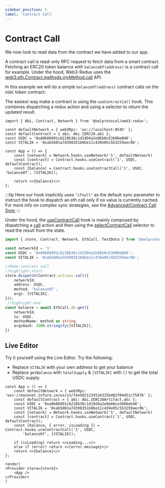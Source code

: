 ```yaml
---
sidebar_position: 5
label: 'Contract Call'
---
```




# Contract Call

We now look to read data from the contract we have added to our app.

A contract call is read-only RPC request to fetch data from a smart contract. Fetching an ERC20 token balance with `balanceOf(address)` is a contract call for example. Under the hood, Web3-Redux uses the [web3.eth.Contract.methods.myMethod.call](https://web3js.readthedocs.io/en/v1.7.0/web3-eth-contract.html#methods-mymethod-call) API.

In this example we will do a simple `balanceOf(address)` contract calls on the `USDC` token contract:


<Tabs groupId="framework">
<TabItem value="react" label="React">

The easiest way make a contract is using the `useContractCall` hook. This combines dispatching a redux action and using a selector to return the updated result.

```tsx  title="src/App.tsx" showLineNumbers
import { Abi, Contract, Network } from '@owlprotocol/web3-redux';

const defaultNetwork = { web3Rpc: 'ws://localhost:8545' };
const defaultContract = { abi: Abi.IERC20.abi };
const USDC = '0xA0b86991c6218b36c1d19D4a2e9Eb0cE3606eB48';
const VITALIK = '0xab5801a7d398351b8be11c439e05c5b3259aec9b';

const App = () => {
    const [network] = Network.hooks.useNetwork('1', defaultNetwork)
    const [contract] = Contract.hooks.useContract('1', USDC, defaultContract);
    const [balance] = Contract.hooks.useContractCall('1', USDC, 'balanceOf', [VITALIK]);

    return <>{balance}</>
};
```

:::tip
Here our hook implicitly uses `"ifnull"` as the default sync parameter to instruct the hook to dispatch an eth call only if no value is currently cached.
For more info on complex sync strategies, see the [Advanced/Contract Call Sync](..//web3-redux-advanced/sync_contract_call.md)
:::

</TabItem>
<TabItem value="redux" label="Redux">

Under the hood, the [useContractCall](../web3-redux-reference/namespaces/Contract.md#usecontractcall) hook is mainly composed by dispatching a [call](../web3-redux-reference/namespaces/Contract.md#call) action and then using the [selectContractCall](../web3-redux-reference/namespaces/Contract.md#selectcontractcall) selector to read the result from the state.

```typescript title="src/createContractCall.ts" showLineNumbers
import { store, Contract, Network, EthCall, TestData } from '@owlprotocol/web3-redux';

const networkId = '1'
const USDC = '0xA0b86991c6218b36c1d19D4a2e9Eb0cE3606eB48';
const VITALIK = '0xab5801a7d398351b8be11c439e05c5b3259aec9b';

//Make contract call
//highlight-start
store.dispatch(Contract.actions.call({
    networkId,
    address: USDC,
    method: 'balanceOf',
    args: [VITALIK],
}));
 //highlight-end
const balance = await EthCall.db.get({
    networkId,
    to: USDC,
    methodName: method as string,
    argsHash: JSON.stringify([VITALIK]),
})
```

</TabItem>
</Tabs>

## Live Editor
Try it yourself using the Live Editor. Try the following:
* Replace `VITALIK` with your own address to get your balance
* Replace `getBalance` with `totalSupply` & `[VITALIK]` with `[]` to get the total USDC supply

```tsx live noInline
const App = () => {
    const defaultNetwork = { web3Rpc: 'wss://mainnet.infura.io/ws/v3/fee5821234524325b482f04d51c75878' };
    const defaultContract = { abi: Abi.IERC20Artifact.abi };
    const USDC = '0xa0b86991c6218b36c1d19d4a2e9eb0ce3606eb48';
    const VITALIK = '0xab5801a7d398351b8be11c439e05c5b3259aec9b';
    const [network] = Network.hooks.useNetwork('1', defaultNetwork)
    const [contract] = Contract.hooks.useContract('1', USDC, defaultContract);
    const [balance, { error, isLoading }] = Contract.hooks.useContractCall('1', USDC,
        'balanceOf', [VITALIK]);

    if (isLoading) return <>Loading...</>
    else if (error) return <>{error.message}</>
    return <>{balance}</>
};

render(
<Provider store={store}>
    <App />
</Provider>
)
```
